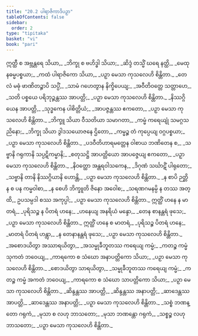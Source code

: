 ```yaml
---
title: "20.2 ပါရာဇိကာဒိပဉှာ"
tableOfContents: false
sidebar:
  order: 2
type: "tipitaka"
basket: "vi"
book: "pari"
---
```



<DynamicBreadcrumb />

<Division number="480" book="pari" e="ch" v="5" p="375">

<Paragraph number="2356" type="verses" book="pari">
ဣတ္ထီ စ အဗ္ဘန္တရေ သိယာ,_  
_ဘိက္ခု စ ဗဟိဒ္ဓါ သိယာ;_  
_ဆိဒ္ဒံ တသ္မိံ ဃရေ နတ္ထိ,_  
_မေထုနဓမ္မပစ္စယာ;_  
_ကထံ ပါရာဇိကော သိယာ,_  
_ပဉှာ မေသာ ကုသလေဟိ စိန္တိတာ._  

</Paragraph>

<Paragraph number="2357" type="verses" book="pari">
_တေလံ မဓုံ ဖာဏိတဉ္စာပိ သပ္ပိံ,_  
_သာမံ ဂဟေတွာန နိက္ခိပေယျ;_  
_အဝီတိဝတ္တေ သတ္တာဟေ,_  
_သတိ ပစ္စယေ ပရိဘုဉ္ဇန္တဿ အာပတ္တိ;_  
_ပဉှာ မေသာ ကုသလေဟိ စိန္တိတာ._  

</Paragraph>

<Paragraph number="2358" type="verses" book="pari">
_နိဿဂ္ဂိယေန အာပတ္တိ,_  
_သုဒ္ဓကေန ပါစိတ္တိယံ;_  
_အာပဇ္ဇန္တဿ ဧကတော,_  
_ပဉှာ မေသာ ကုသလေဟိ စိန္တိတာ._  

</Paragraph>

<Paragraph number="2359" type="verses" book="pari">
_ဘိက္ခူ သိယာ ဝီသတိယာ သမာဂတာ,_  
_ကမ္မံ ကရေယျုံ သမဂ္ဂသညိနော;_  
_ဘိက္ခု သိယာ ဒွါဒသယောဇနေ ဌိတော,_  
_ကမ္မဉ္စ တံ ကုပ္ပေယျ ဝဂ္ဂပစ္စယာ;_  
_ပဉှာ မေသာ ကုသလေဟိ စိန္တိတာ._  

</Paragraph>

<Paragraph number="2360" type="verses" book="pari">
_ပဒဝီတိဟာရမတ္တေန ဝါစာယ ဘဏိတေန စ,_  
_သဗ္ဗာနိ ဂရုကာနိ သပ္ပဋိကမ္မာနိ;_  
_စတုသဋ္ဌိ အာပတ္တိယော အာပဇ္ဇေယျ ဧကတော,_  
_ပဉှာ မေသာ ကုသလေဟိ စိန္တိတာ._  

</Paragraph>

<Paragraph number="2361" type="verses" book="pari">
_နိဝတ္ထော အန္တရဝါသကေန,_  
_ဒိဂုဏံ သင်္ဃာဋိံ ပါရုတော;_  
_သဗ္ဗာနိ တာနိ နိဿဂ္ဂိယာနိ ဟောန္တိ,_  
_ပဉှာ မေသာ ကုသလေဟိ စိန္တိတာ._  

</Paragraph>

<Paragraph number="2362" type="verses" book="pari">
_န စာပိ ဉတ္တိ န စ ပန ကမ္မဝါစာ,_  
_န စေဟိ ဘိက္ခူတိ ဇိနော အဝေါစ;_  
_သရဏဂမနမ္ပိ န တဿ အတ္ထိ,_  
ဥပသမ္ပဒါ စဿ အကုပ္ပါ;_  
_ပဉှာ မေသာ ကုသလေဟိ စိန္တိတာ._  

</Paragraph>

<Paragraph number="2363" type="verses" book="pari">
ဣတ္ထိံ ဟနေ န မာတရံ,_  
_ပုရိသဉ္စ န ပိတရံ ဟနေ;_  
_ဟနေယျ အနရိယံ မန္ဒော,_  
_တေန စာနန္တရံ ဖုသေ;_  
_ပဉှာ မေသာ ကုသလေဟိ စိန္တိတာ._  

</Paragraph>

<Paragraph number="2364" type="verses" book="pari">
ဣတ္ထိံ ဟနေ စ မာတရံ,_  
_ပုရိသဉ္စ ပိတရံ ဟနေ;_  
_မာတရံ ပိတရံ ဟန္တွာ,_  
_န တေနာနန္တရံ ဖုသေ;_  
_ပဉှာ မေသာ ကုသလေဟိ စိန္တိတာ._  

</Paragraph>

<Paragraph number="2365" type="verses" book="pari">
_အစောဒယိတွာ အဿာရယိတွာ,_  
_အသမ္မုခီဘူတဿ ကရေယျ ကမ္မံ;_  
_ကတဉ္စ ကမ္မံ သုကတံ ဘဝေယျ,_  
_ကာရကော စ သံဃော အနာပတ္တိကော သိယာ;_  
_ပဉှာ မေသာ ကုသလေဟိ စိန္တိတာ._  

</Paragraph>

<Paragraph number="2366" type="verses" book="pari">
_စောဒယိတွာ သာရယိတွာ,_  
_သမ္မုခီဘူတဿ ကရေယျ ကမ္မံ;_  
_ကတဉ္စ ကမ္မံ အကတံ ဘဝေယျ,_  
_ကာရကော စ သံဃော သာပတ္တိကော သိယာ;_  
_ပဉှာ မေသာ ကုသလေဟိ စိန္တိတာ._  

</Paragraph>

<Paragraph number="2367" type="verses" book="pari">
_ဆိန္ဒန္တဿ အာပတ္တိ,_  
_ဆိန္ဒန္တဿ အနာပတ္တိ;_  
_ဆာဒေန္တဿ အာပတ္တိ,_  
_ဆာဒေန္တဿ အနာပတ္တိ;_  
_ပဉှာ မေသာ ကုသလေဟိ စိန္တိတာ._  

</Paragraph>

<Paragraph number="2368" type="verses" book="pari">
_သစ္စံ ဘဏန္တော ဂရုကံ,_  
_မုသာ စ လဟု ဘာသတော;_  
_မုသာ ဘဏန္တော ဂရုကံ,_  
_သစ္စဉ္စ လဟု ဘာသတော;_  
_ပဉှာ မေသာ ကုသလေဟိ စိန္တိတာ._
</Paragraph>
</Division>